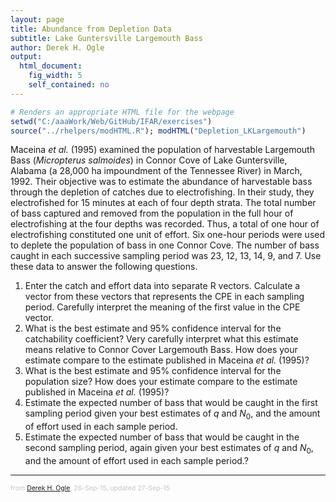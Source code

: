 ```yaml
---
layout: page
title: Abundance from Depletion Data
subtitle: Lake Guntersville Largemouth Bass
author: Derek H. Ogle
output: 
  html_document: 
    fig_width: 5
    self_contained: no
---
```

```r
# Renders an appropriate HTML file for the webpage
setwd("C:/aaaWork/Web/GitHub/IFAR/exercises")
source("../rhelpers/modHTML.R"); modHTML("Depletion_LKLargemouth")
```

Maceina *et al.* (1995) examined the population of harvestable Largemouth Bass (*Micropterus salmoides*) in Connor Cove of Lake Guntersville, Alabama (a 28,000 ha impoundment of the Tennessee River) in March, 1992.  Their objective was to estimate the abundance of harvestable bass through the depletion of catches due to electrofishing.  In their study, they electrofished for 15 minutes at each of four depth strata.  The total number of bass captured and removed from the population in the full hour of electrofishing at the four depths was recorded.  Thus, a total of one hour of electrofishing constituted one unit of effort.  Six one-hour periods were used to deplete the population of bass in one Connor Cove.  The number of bass caught in each successive sampling period was 23, 12, 13, 14, 9, and 7.  Use these data to answer the following questions.

1. Enter the catch and effort data into separate R vectors.  Calculate a vector from these vectors that represents the CPE in each sampling period.  Carefully interpret the meaning of the first value in the CPE vector.
1. What is the best estimate and 95% confidence interval for the catchability coefficient?  Very carefully interpret what this estimate means relative to Connor Cover Largemouth Bass.  How does your estimate compare to the estimate published in Maceina *et al.* (1995)?
1. What is the best estimate and 95% confidence interval for the population size?  How does your estimate compare to the estimate published in Maceina *et al.* (1995)?
1. Estimate the expected number of bass that would be caught in the first sampling period given your best estimates of $q$ and $N_{0}$, and the amount of effort used in each sample period.
1. Estimate the expected number of bass that would be caught in the second sampling period, again given your best estimates of $q$ and $N_{0}$, and the amount of effort used in each sample period.?

---
<p style="font-size: 0.75em; color: c6c6c6;">from <a href="http://derekogle.com">Derek H. Ogle</a>, 26-Sep-15, updated 27-Sep-15</p>

<style type="text/css">
ol ol { list-style-type: lower-alpha; }
</style>

